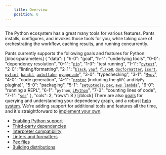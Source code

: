 ```yaml
---
    title: Overview
    position: 0
---
```




---

The Python ecosystem has a great many tools for various features. Pants installs, configures, and invokes those tools for you, while taking care of orchestrating the workflow, caching results, and running concurrently.

Pants currently supports the following goals and features for Python:
[block:parameters]
{
  "data": {
    "h-0": "goal",
    "h-1": "underlying tools",
    "0-0": "dependency resolution",
    "0-1": "[`pip`](doc:python-third-party-dependencies)",
    "1-0": "test running",
    "1-1": "[`pytest`](doc:reference-pytest)",
    "2-0": "linting/formatting",
    "2-1": "[`black`](doc:reference-black), [`yapf`](doc:reference-yapf), [`flake8`](doc:reference-flake8), [`docformatter`](doc:reference-docformatter), [`isort`](doc:reference-isort), [`pylint`](doc:reference-pylint), [`bandit`](doc:reference-bandit), [`autoflake`](doc:reference-autoflake), [`pyupgrade`](doc:reference-pyupgrade)",
    "3-0": "typechecking",
    "3-1": "[`Mypy`](doc:reference-mypy)",
    "4-0": "code generation",
    "4-1": "[`protoc`](docs:reference-protoc) (including the `gRPC` and `MyPy` plugins)",
    "5-0": "packaging",
    "5-1": "[`setuptools`](doc:reference-setuptools), [`pex`](doc:reference-pex), [`aws lambda`](doc:reference-lambdex)",
    "6-0": "running a REPL",
    "6-1": "`python`, [`iPython`](doc:reference-ipython)",
    "7-0": "counting lines of code",
    "7-1": "[`scc`](doc:reference-scc)"
  },
  "cols": 2,
  "rows": 8
}
[/block]
There are also [goals](doc:project-introspection) for querying and understanding your dependency graph, and a robust [help system](doc:command-line-help). We're adding support for additional tools and features all the time, and it's straightforward to [implement your own](doc:plugins-overview). 

- [Enabling Python support](doc:python-backend) 
- [Third-party dependencies](doc:python-third-party-dependencies) 
- [Interpreter compatibility](doc:python-interpreter-compatibility) 
- [Linters and formatters](doc:python-linters-and-formatters) 
- [Pex files](doc:pex-files) 
- [Building distributions](doc:python-distributions)
